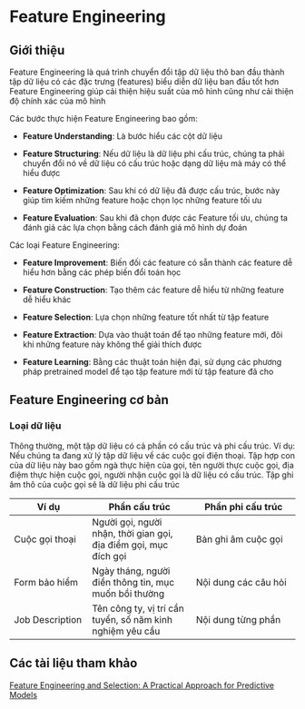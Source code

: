 # Feature Engineering 
## Giới thiệu
Feature Engineering là quá trình chuyển đổi tập dữ liệu thô ban đầu thành tập dữ liệu có các đặc trưng (features) biểu diễn dữ liệu ban đầu tốt hơn
Feature Engineering giúp cải thiện hiệu suất của mô hình cũng như cải thiện độ chính xác của mô hình

Các bước thực hiện Feature Engineering bao gồm:

- **Feature Understanding**: Là bước hiểu các cột dữ liệu

- **Feature Structuring**: Nếu dữ liệu là dữ liệu phi cấu trúc, chúng ta phải chuyển đổi nó về dữ liệu có cấu trúc hoặc dạng dữ liệu mà máy có thể hiểu được

- **Feature Optimization**: Sau khi có dữ liệu đã được cấu trúc, bước này giúp tìm kiếm những feature hoặc chọn lọc những feature tối ưu

- **Feature Evaluation**: Sau khi đã chọn được các Feature tối ưu, chúng ta đánh giá các lựa chọn bằng cách đánh giá mô hình dự đoán

Các loại Feature Engineering:

- **Feature Improvement**: Biến đối các feature có sẵn thành các feature dễ hiểu hơn bằng các phép biến đổi toán học

- **Feature Construction**: Tạo thêm các feature dễ hiểu từ những feature dễ hiểu khác

- **Feature Selection**: Lựa chọn những feature tốt nhất từ tập feature

- **Feature Extraction**: Dựa vào thuật toán để tạo những feature mới, đôi khi những feature này không thể giải thích được

- **Feature Learning**: Bằng các thuật toán hiện đại, sử dụng các phương pháp pretrained model để tạo tập feature mới từ tập feature đã cho

## Feature Engineering cơ bản
### Loại dữ liệu
Thông thường, một tập dữ liệu có cả phần có cấu trúc và phi cấu  trúc. Ví dụ: Nếu chúng ta đang xử lý tập dữ liệu về các cuộc gọi điện thoại. Tập hợp con của dữ liệu này bao gồm ngà thực hiện của gọi, tên người thực cuộc gọi, địa điệm thực hiện cuộc gọi, người nhận cuộc gọi là dữ liệu có cấu trúc. Tập ghi âm thô của cuộc gọi sẽ là dữ liệu phi cấu trúc

| Ví dụ |  Phần cấu trúc | Phần phi cấu trúc  |
|---|----|----|
|   Cuộc gọi  thoại    |  Người gọi, người nhận, thời gian gọi, địa điểm gọi, mục đích gọi | Bản ghi âm cuộc gọi  |
|   Form bảo hiểm    | Ngày tháng, người điền thông tin, mục muốn bồi thường  |  Nội dung các câu hỏi |
|    Job Description   | Tên công ty, vị trí cần tuyển, số năm kinh nghiệm yêu cầu  |  Nội dung từng phần |


## Các tài liệu tham khảo
[Feature Engineering and Selection: A Practical Approach for Predictive Models](http://www.feat.engineering/)
